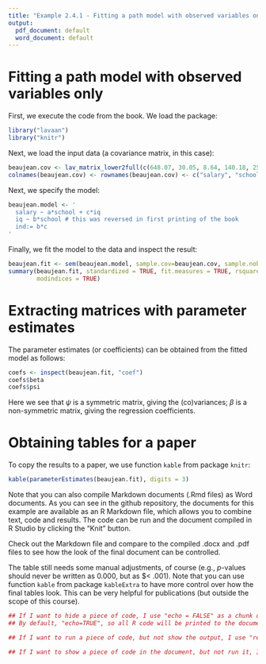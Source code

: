 ```yaml
---
title: "Example 2.4.1 - Fitting a path model with observed variables only, extracting model parameter matrices and tables"
output:
  pdf_document: default
  word_document: default
---
```


# Fitting a path model with observed variables only

First, we execute the code from the book. We load the package:

```r
library("lavaan")
library("knitr")
```

Next, we load the input data (a covariance matrix, in this case):

```r
beaujean.cov <- lav_matrix_lower2full(c(648.07, 30.05, 8.64, 140.18, 25.57, 233.21))
colnames(beaujean.cov) <- rownames(beaujean.cov) <- c("salary", "school", "iq")
```

Next, we specify the model:

```r
beaujean.model <- '
  salary ~ a*school + c*iq
  iq ~ b*school # this was reversed in first printing of the book 
  ind:= b*c 
'
```

Finally, we fit the model to the data and inspect the result:

```r
beaujean.fit <- sem(beaujean.model, sample.cov=beaujean.cov, sample.nobs=300)
summary(beaujean.fit, standardized = TRUE, fit.measures = TRUE, rsquare = TRUE, 
        modindices = TRUE)
```


# Extracting matrices with parameter estimates

The parameter estimates (or coefficients) can be obtained from the fitted model as follows:

```r
coefs <- inspect(beaujean.fit, "coef")
coefs$beta
coefs$psi
```

Here we see that $\psi$ is a symmetric matrix, giving the (co)variances; $\beta$ is a non-symmetric matrix, giving the regression coefficients. 


# Obtaining tables for a paper

To copy the results to a paper, we use function `kable` from package `knitr`:

```r
kable(parameterEstimates(beaujean.fit), digits = 3)
```

Note that you can also compile Markdown documents (.Rmd files) as Word documents. As you can see in the github repository, the documents for this example are available as an R Markdown file, which allows you to combine text, code and results. The code can be run and the document compiled in R Studio by clicking the "Knit" button. 

Check out the Markdown file and compare to the compiled .docx and .pdf files to see how the look of the final document can be controlled.

The table still needs some manual adjustments, of course (e.g., $p$-values should never be written as 0.000, but as $< .001). Note that you can use function `kable` from package `kableExtra` to have more control over how the final tables look. This can be very helpful for publications (but outside the scope of this course).

```r
## If I want to hide a piece of code, I use "echo = FALSE" as a chunk options
## By default, "echo=TRUE", so all R code will be printed to the document
```

```r
## If I want to run a piece of code, but not show the output, I use "results = 'hide'"
```

```r
## If I want to show a piece of code in the document, but not run it, I use "eval=FALSE"
```
